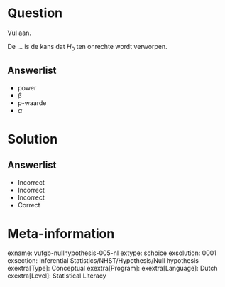 Question
========

Vul aan. 

De ... is de kans dat $H_{0}$ ten onrechte wordt verworpen.
  
Answerlist
----------
* power
* $\beta$
* p-waarde
* $\alpha$

Solution
========

Answerlist
----------
* Incorrect
* Incorrect
* Incorrect
* Correct

Meta-information
================
exname: vufgb-nullhypothesis-005-nl
extype: schoice
exsolution: 0001
exsection: Inferential Statistics/NHST/Hypothesis/Null hypothesis
exextra[Type]: Conceptual
exextra[Program]: 
exextra[Language]: Dutch
exextra[Level]: Statistical Literacy
